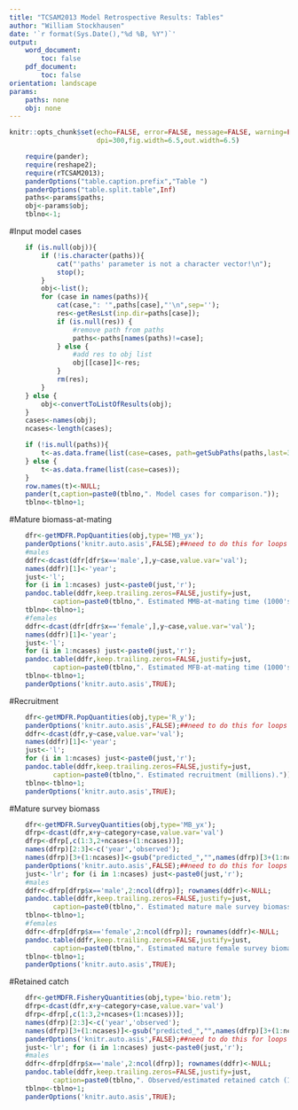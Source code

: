 ```yaml
---
title: "TCSAM2013 Model Retrospective Results: Tables"
author: "William Stockhausen"
date: '`r format(Sys.Date(),"%d %B, %Y")`'
output: 
    word_document: 
        toc: false
    pdf_document: 
        toc: false
orientation: landscape
params: 
    paths: none
    obj: none
---
```


```r
knitr::opts_chunk$set(echo=FALSE, error=FALSE, message=FALSE, warning=FALSE,
                      dpi=300,fig.width=6.5,out.width=6.5)
```

```r
    require(pander);
    require(reshape2);
    require(rTCSAM2013);
    panderOptions("table.caption.prefix","Table ")
    panderOptions("table.split.table",Inf)
    paths<-params$paths;
    obj<-params$obj;
    tblno<-1;
```

#Input model cases
```r
    if (is.null(obj)){
        if (!is.character(paths)){
            cat("'paths' parameter is not a character vector!\n");
            stop();
        }
        obj<-list();
        for (case in names(paths)){
            cat(case,": '",paths[case],"'\n",sep='');
            res<-getResLst(inp.dir=paths[case]);
            if (is.null(res)) {
                #remove path from paths
                paths<-paths[names(paths)!=case];
            } else {
                #add res to obj list
                obj[[case]]<-res;
            }
            rm(res);
        }
    } else {
        obj<-convertToListOfResults(obj);
    }
    cases<-names(obj);
    ncases<-length(cases);
```

```r
    if (!is.null(paths)){ 
        t<-as.data.frame(list(case=cases, path=getSubPaths(paths,last=3)));
    } else {
        t<-as.data.frame(list(case=cases));
    }
    row.names(t)<-NULL;
    pander(t,caption=paste0(tblno,". Model cases for comparison."));
    tblno<-tblno+1;
```

#Mature biomass-at-mating
```r
    dfr<-getMDFR.PopQuantities(obj,type='MB_yx');
    panderOptions('knitr.auto.asis',FALSE);##need to do this for loops below
    #males
    ddfr<-dcast(dfr[dfr$x=='male',],y~case,value.var='val');
    names(ddfr)[1]<-'year';
    just<-'l';
    for (i in 1:ncases) just<-paste0(just,'r');
    pandoc.table(ddfr,keep.trailing.zeros=FALSE,justify=just,
           caption=paste0(tblno,". Estimated MMB-at-mating time (1000's t)."));
    tblno<-tblno+1;
    #females
    ddfr<-dcast(dfr[dfr$x=='female',],y~case,value.var='val');
    names(ddfr)[1]<-'year';
    just<-'l';
    for (i in 1:ncases) just<-paste0(just,'r');
    pandoc.table(ddfr,keep.trailing.zeros=FALSE,justify=just,
           caption=paste0(tblno,". Estimated MFB-at-mating time (1000's t)."));
    tblno<-tblno+1;
    panderOptions('knitr.auto.asis',TRUE);
```

#Recruitment
```r
    dfr<-getMDFR.PopQuantities(obj,type='R_y');
    panderOptions('knitr.auto.asis',FALSE);##need to do this for loops below
    ddfr<-dcast(dfr,y~case,value.var='val');
    names(ddfr)[1]<-'year';
    just<-'l';
    for (i in 1:ncases) just<-paste0(just,'r');
    pandoc.table(ddfr,keep.trailing.zeros=FALSE,justify=just,
           caption=paste0(tblno,". Estimated recruitment (millions)."));
    tblno<-tblno+1;
    panderOptions('knitr.auto.asis',TRUE);
```

#Mature survey biomass
```r
    dfr<-getMDFR.SurveyQuantities(obj,type='MB_yx');
    dfrp<-dcast(dfr,x+y~category+case,value.var='val')
    dfrp<-dfrp[,c(1:3,2+ncases+(1:ncases))];
    names(dfrp)[2:3]<-c('year','observed');
    names(dfrp)[3+(1:ncases)]<-gsub("predicted_","",names(dfrp)[3+(1:ncases)],fixed=TRUE);
    panderOptions('knitr.auto.asis',FALSE);##need to do this for loops below
    just<-'lr'; for (i in 1:ncases) just<-paste0(just,'r');
    #males
    ddfr<-dfrp[dfrp$x=='male',2:ncol(dfrp)]; rownames(ddfr)<-NULL;
    pandoc.table(ddfr,keep.trailing.zeros=FALSE,justify=just,
           caption=paste0(tblno,". Estimated mature male survey biomass (1000's t)."));
    tblno<-tblno+1;
    #females
    ddfr<-dfrp[dfrp$x=='female',2:ncol(dfrp)]; rownames(ddfr)<-NULL;
    pandoc.table(ddfr,keep.trailing.zeros=FALSE,justify=just,
           caption=paste0(tblno,". Estimated mature female survey biomass (1000's t)."));
    tblno<-tblno+1;
    panderOptions('knitr.auto.asis',TRUE);
```

#Retained catch
```r
    dfr<-getMDFR.FisheryQuantities(obj,type='bio.retm');
    dfrp<-dcast(dfr,x+y~category+case,value.var='val')
    dfrp<-dfrp[,c(1:3,2+ncases+(1:ncases))];
    names(dfrp)[2:3]<-c('year','observed');
    names(dfrp)[3+(1:ncases)]<-gsub("predicted_","",names(dfrp)[3+(1:ncases)],fixed=TRUE);
    panderOptions('knitr.auto.asis',FALSE);##need to do this for loops below
    just<-'lr'; for (i in 1:ncases) just<-paste0(just,'r');
    #males
    ddfr<-dfrp[dfrp$x=='male',2:ncol(dfrp)]; rownames(ddfr)<-NULL;
    pandoc.table(ddfr,keep.trailing.zeros=FALSE,justify=just,
           caption=paste0(tblno,". Observed/estimated retained catch (1000's t)."));
    tblno<-tblno+1;
    panderOptions('knitr.auto.asis',TRUE);
```


